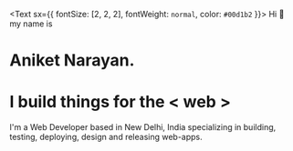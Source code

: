 
<Text sx={{ fontSize: [2, 2, 2], fontWeight: `normal`, color: `#00d1b2` }}>
  Hi &#128075; my name is
</Text>

# Aniket Narayan. 
# I build things for the < web <Blinker children="/" />>
I'm a Web Developer based in New Delhi, India specializing in building, testing, deploying, design and releasing web-apps.
